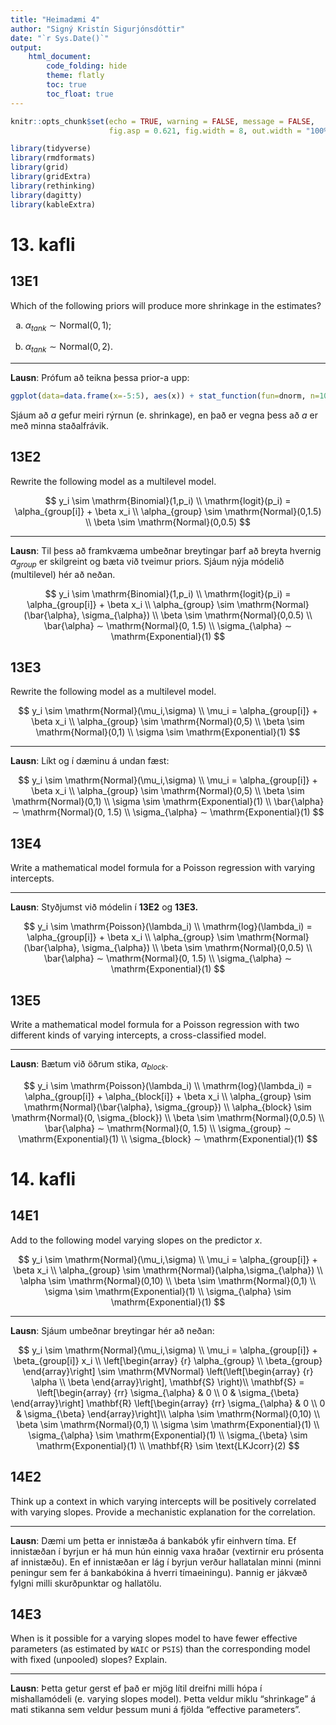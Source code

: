 ```yaml
---
title: "Heimadæmi 4"
author: "Signý Kristín Sigurjónsdóttir"
date: "`r Sys.Date()`"
output: 
    html_document:
        code_folding: hide
        theme: flatly
        toc: true
        toc_float: true
---
```


```r
knitr::opts_chunk$set(echo = TRUE, warning = FALSE, message = FALSE, 
                      fig.asp = 0.621, fig.width = 8, out.width = "100%")
```

```r
library(tidyverse)
library(rmdformats)
library(grid)
library(gridExtra)
library(rethinking)
library(dagitty)
library(kableExtra)
```

# 13. kafli

## 13E1
Which of the following priors will produce more shrinkage in the estimates?

(a) $\alpha_{tank} \sim \mathrm{Normal}(0,1)$;

(b) $\alpha_{tank} \sim \mathrm{Normal}(0,2)$.

***

**Lausn**: Prófum að teikna þessa prior-a upp:

```r
ggplot(data=data.frame(x=-5:5), aes(x)) + stat_function(fun=dnorm, n=1000, args = list(mean = 0, sd = 1), size=1.2, aes(color="a")) + stat_function(fun=dnorm, n=1000, args = list(mean = 0, sd = 2), size=1.2, aes(color="b")) + scale_colour_manual("Legend", values = c("dodgerblue", "indianred3"))
```
Sjáum að *a* gefur meiri rýrnun (e. shrinkage), en það er vegna þess að *a* er með minna staðalfrávik.

## 13E2
Rewrite the following model as a multilevel model.

$$
y_i \sim \mathrm{Binomial}(1,p_i) \\
\mathrm{logit}(p_i) = \alpha_{group[i]} + \beta x_i \\
\alpha_{group} \sim \mathrm{Normal}(0,1.5) \\
\beta \sim \mathrm{Normal}(0,0.5)
$$

***

**Lausn**: Til þess að framkvæma umbeðnar breytingar þarf að breyta hvernig $\alpha_{group}$ er skilgreint og bæta við tveimur priors. Sjáum nýja módelið (multilevel) hér að neðan.

$$
y_i \sim \mathrm{Binomial}(1,p_i) \\
\mathrm{logit}(p_i) = \alpha_{group[i]} + \beta x_i \\
\alpha_{group} \sim \mathrm{Normal}(\bar{\alpha}, \sigma_{\alpha}) \\
\beta \sim \mathrm{Normal}(0,0.5) \\
\bar{\alpha} ∼ \mathrm{Normal}(0, 1.5) \\
\sigma_{\alpha} ∼ \mathrm{Exponential}(1)
$$

## 13E3
Rewrite the following model as a multilevel model.

$$
y_i \sim \mathrm{Normal}(\mu_i,\sigma) \\
\mu_i = \alpha_{group[i]} + \beta x_i \\
\alpha_{group} \sim \mathrm{Normal}(0,5) \\
\beta \sim \mathrm{Normal}(0,1) \\
\sigma \sim \mathrm{Exponential}(1)
$$

***

**Lausn**: Líkt og í dæminu á undan fæst:



$$
y_i \sim \mathrm{Normal}(\mu_i,\sigma) \\
\mu_i = \alpha_{group[i]} + \beta x_i \\
\alpha_{group} \sim \mathrm{Normal}(0,5) \\
\beta \sim \mathrm{Normal}(0,1) \\
\sigma \sim \mathrm{Exponential}(1) \\
\bar{\alpha} ∼ \mathrm{Normal}(0, 1.5) \\
\sigma_{\alpha} ∼ \mathrm{Exponential}(1)
$$

## 13E4
Write a mathematical model formula for a Poisson regression with varying intercepts.

***

**Lausn**: Styðjumst við módelin í **13E2** og **13E3.**

$$
y_i \sim \mathrm{Poisson}(\lambda_i) \\
\mathrm{log}(\lambda_i) = \alpha_{group[i]} + \beta x_i \\
\alpha_{group} \sim \mathrm{Normal}(\bar{\alpha}, \sigma_{\alpha}) \\
\beta \sim \mathrm{Normal}(0,0.5) \\
\bar{\alpha} ∼ \mathrm{Normal}(0, 1.5) \\
\sigma_{\alpha} ∼ \mathrm{Exponential}(1)
$$






## 13E5
Write a mathematical model formula for a Poisson regression with two different kinds of varying
intercepts, a cross-classified model.

***

**Lausn**: Bætum við öðrum stika, $\alpha_{block}$. 

$$
y_i \sim \mathrm{Poisson}(\lambda_i) \\
\mathrm{log}(\lambda_i) = \alpha_{group[i]} + \alpha_{block[i]} + \beta x_i \\
\alpha_{group} \sim \mathrm{Normal}(\bar{\alpha}, \sigma_{group}) \\
\alpha_{block} \sim \mathrm{Normal}(0, \sigma_{block}) \\
\beta \sim \mathrm{Normal}(0,0.5) \\
\bar{\alpha} ∼ \mathrm{Normal}(0, 1.5) \\
\sigma_{group} ∼ \mathrm{Exponential}(1) \\
\sigma_{block} ∼ \mathrm{Exponential}(1)
$$

# 14. kafli

## 14E1
Add to the following model varying slopes on the predictor $x$.

$$
y_i \sim \mathrm{Normal}(\mu_i,\sigma) \\
\mu_i = \alpha_{group[i]} + \beta x_i \\
\alpha_{group} \sim \mathrm{Normal}(\alpha,\sigma_{\alpha}) \\
\alpha \sim \mathrm{Normal}(0,10) \\
\beta \sim \mathrm{Normal}(0,1) \\
\sigma \sim \mathrm{Exponential}(1) \\
\sigma_{\alpha} \sim \mathrm{Exponential}(1) 
$$

***

**Lausn**: Sjáum umbeðnar breytingar hér að neðan:

$$
y_i \sim \mathrm{Normal}(\mu_i,\sigma) \\
\mu_i = \alpha_{group[i]} + \beta_{group[i]} x_i \\
\left[\begin{array}
{r}
\alpha_{group} \\
\beta_{group}
\end{array}\right] \sim \mathrm{MVNormal} \left(\left[\begin{array}
{r}
\alpha \\
\beta
\end{array}\right], \mathbf{S} \right)\\
\mathbf{S} = \left[\begin{array}
{rr}
\sigma_{\alpha} & 0  \\
0 &  \sigma_{\beta}
\end{array}\right] \mathbf{R} \left[\begin{array}
{rr}
\sigma_{\alpha} & 0  \\
0 &  \sigma_{\beta}
\end{array}\right]\\
\alpha \sim \mathrm{Normal}(0,10) \\
\beta \sim \mathrm{Normal}(0,1) \\
\sigma \sim \mathrm{Exponential}(1) \\
\sigma_{\alpha} \sim \mathrm{Exponential}(1) \\
\sigma_{\beta} \sim \mathrm{Exponential}(1) \\
\mathbf{R} \sim \text{LKJcorr}(2)
$$

## 14E2
Think up a context in which varying intercepts will be positively correlated with varying slopes. Provide a mechanistic explanation for the correlation.

***

**Lausn**: Dæmi um þetta er innistæða á bankabók yfir einhvern tíma. Ef innistæðan í byrjun er há mun hún einnig vaxa hraðar (vextirnir eru prósenta af innistæðu). En ef innistæðan er lág í byrjun verður hallatalan minni (minni peningur sem fer á bankabókina á hverri tímaeiningu). Þannig er jákvæð fylgni milli skurðpunktar og hallatölu.


## 14E3
When is it possible for a varying slopes model to have fewer effective parameters (as estimated by `WAIC` or `PSIS`) than the corresponding model with fixed (unpooled) slopes? Explain.

***

**Lausn**: Þetta getur gerst ef það er mjög lítil dreifni milli hópa í mishallamódeli (e. varying slopes model). Þetta veldur miklu "shrinkage" á mati stikanna sem veldur þessum muni á fjölda "effective parameters".


